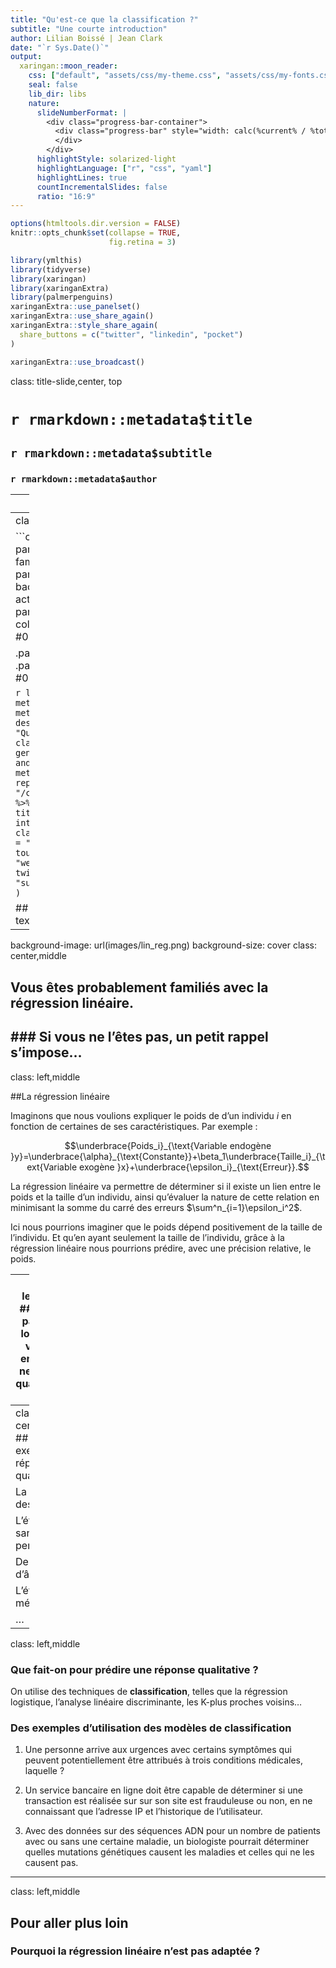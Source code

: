 ```yaml
---
title: "Qu'est-ce que la classification ?"
subtitle: "Une courte introduction"
author: Lilian Boissé | Jean Clark
date: "`r Sys.Date()`"
output:
  xaringan::moon_reader:
    css: ["default", "assets/css/my-theme.css", "assets/css/my-fonts.css"]
    seal: false
    lib_dir: libs 
    nature:
      slideNumberFormat: |
        <div class="progress-bar-container">
          <div class="progress-bar" style="width: calc(%current% / %total% * 100%);">
          </div>
        </div>
      highlightStyle: solarized-light
      highlightLanguage: ["r", "css", "yaml"]
      highlightLines: true
      countIncrementalSlides: false
      ratio: "16:9"
---
```


```r
options(htmltools.dir.version = FALSE)
knitr::opts_chunk$set(collapse = TRUE,
                      fig.retina = 3)

library(ymlthis)
library(tidyverse)
library(xaringan)
library(xaringanExtra)
library(palmerpenguins)
xaringanExtra::use_panelset()
xaringanExtra::use_share_again()
xaringanExtra::style_share_again(
  share_buttons = c("twitter", "linkedin", "pocket")
)
```

```r
xaringanExtra::use_broadcast()
```

class: title-slide,center, top

# `r rmarkdown::metadata$title`

## `r rmarkdown::metadata$subtitle`

### `r rmarkdown::metadata$author`


---
layout: true

background-image: url(images/mecen.png)
background-position: 97% 5%
background-size: 6%

---
class: center, middle

```css
.panelset {
  --panel-tab-font-family: Work Sans;
  --panel-tab-background-color-active: #fffbe0;
  --panel-tab-border-color-active: #023d4d;
}

.panelset .panel-tabs .panel-tab > a {
	color: #023d4d;
}
```


```r
library(metathis)
meta() %>%
  meta_general(
    description = "Qu'est-ce que la classification ?",
    generator = "xaringan and remark.js"
  ) %>% 
  meta_name("github-repo" = "/classification") %>% 
  meta_social(
    title = "Une introduction à la classification",
    url = "http://mecen-univ-tours.fr/",
    og_type = "website",
    twitter_card_type = "summary_large_image"
  )
```

## .big-text[Bienvenue.]
---
background-image: url(images/lin_reg.png)
background-size: cover
class: center,middle

## Vous êtes probablement familiés avec la régression linéaire.
### Si vous ne l'êtes pas, un petit rappel s'impose...
---
class: left,middle

##La régression linéaire

Imaginons que nous voulions expliquer le poids de d'un individu $i$ en fonction de certaines de ses caractéristiques. Par exemple :

$$\underbrace{Poids_i}_{\text{Variable endogène }y}=\underbrace{\alpha}_{\text{Constante}}+\beta_1\underbrace{Taille_i}_{\text{Variable exogène }x}+\underbrace{\epsilon_i}_{\text{Erreur}}.$$

La régression linéaire va permettre de déterminer si il existe un lien entre le poids et la taille d'un individu, ainsi qu'évaluer la nature de cette relation en minimisant la somme du carré des erreurs $\sum^n_{i=1}\epsilon_i^2$.

Ici nous pourrions imaginer que le poids dépend positivement de la taille de l'individu. Et qu'en ayant seulement la taille de l'individu, grâce à la régression linéaire nous pourrions prédire, avec une précision relative, le poids. 

---
class: left,middle
### Que se passe-t-il lorsque les variables endogènes ne sont pas quantitatives ?

Imaginons maintenant que nous voulions prédire le sexe de l'individu $i$ en fonction de sa taille.

$$Sexe_i=\alpha+\beta_1Taille_i+\epsilon_i.$$

La variable $Sexe$ prend une valeur quand c'est un homme (en général on affecte $0$) et une autre à la femme (en général $1$)
Tout de suite, un modèle de regression linéaire semble moins adapté. Pourquoi ?

Car ici, on essaye de prédire une **réponse qualitative**.

En prédisant une réponse qualitative on "**classe**" plutôt qu'on "**régresse**".

---
class: center,middle
## Des exemples de réponses qualitatives

 La couleur des yeux ;

 L'état de santé d'une personne ;

 Des tranches d'âges ;

 L'état de la météo ;

 ...
 
---
class: left,middle

### Que fait-on pour prédire une réponse qualitative ?

On utilise des techniques de **classification**, telles que la régression logistique, l'analyse linéaire discriminante, les K-plus proches voisins...

### Des exemples d'utilisation des modèles de classification

1. Une personne arrive aux urgences avec certains symptômes qui peuvent potentiellement être attribués à trois conditions médicales, laquelle ?

2. Un service bancaire en ligne doit être capable de déterminer si une transaction est réalisée sur sur son site est frauduleuse ou non, en ne connaissant que l'adresse IP et l'historique de l'utilisateur.

3. Avec des données sur des séquences ADN pour un nombre de patients avec ou sans une certaine maladie, un biologiste pourrait déterminer quelles mutations génétiques causent les maladies et celles qui ne les causent pas.

---

class: left,middle

## Pour aller plus loin

### Pourquoi la régression linéaire n'est pas adaptée ?



